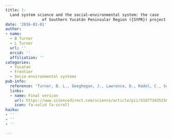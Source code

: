 ```yaml
---
title: |-
  Land system science and the social–environmental system: the case
                of Southern Yucatán Peninsular Region ({SYPR}) project
date: '2016-01-01'
author:
- name:
  - B Turner
  - L Turner
  url: ''
  orcid: ''
  affiliation: ''
categories:
  - Yucatan
  - Frontier
  - Socio-environmental systems
pub-info:
  reference: 'Turner, B. L., Geoghegan, J., Lawrence, D., Radel, C., Schmook, B., Vance, C., Manson, S., Keys, E., Foster, D., Klepeis, P., Vester, H., Rogan, J., Roy Chowdhury, R., Schneider, L., Dickson, R., &amp; Ogenva-Himmelberger, Y. (2016). Land system science and the social&ndash;environmental system: the case of Southern Yucat&aacute;n Peninsular Region (SYPR) project. <em>Current Opinion in Environmental Sustainability</em>, <em>19</em>, 18&ndash;29.'
  links:
  - name: Final version
    url: https://www.sciencedirect.com/science/article/pii/S1877343515000998
    icon: fa-solid fa-scroll
haiku:
- ''
- ''
- ''

---
```

